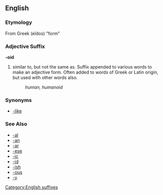 ==English==
===Etymology===
From Greek (eîdos) "form"

===Adjective Suffix===
[[Category:English suffixes]]
'''-oid'''

# similar to, but not the same as.  Suffix appended to various words to make an adjective form.  Often added to words of Greek or Latin origin, but used with other words also.
#: ''human, humanoid''

===Synonyms===
*[[-like]]

===See Also===
*[[-al]]
*[[-an]]
*[[-ar]]
*[[-ese]]
*[[-ic]]
*[[-id]]
*[[-ish]]
*[[-ous]]
*[[-y]]